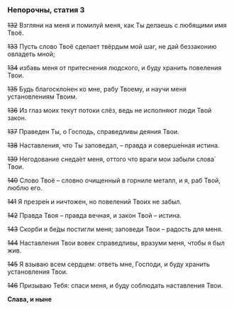 ### Непорочны, статия 3

~~132~~ Взгляни на меня и помилуй меня, как Ты делаешь с любящими имя Твоё.

~~133~~ Пусть слово Твоё сделает твёрдым мой шаг, не дай беззаконию овладеть мной;

~~134~~ избавь меня от притеснения людского, и буду хранить повеления Твои.

~~135~~ Будь благоскло́нен ко мне, рабу Твоему, и научи меня установлениям Твоим.

~~136~~ Из глаз моих текут потоки слёз, ведь не исполняют люди Твой закон.

~~137~~ Праведен Ты, о Господь, справедливы деяния Твои.

~~138~~ Наставления, что Ты заповедал, – правда и соверше́нная истина.

~~139~~ Негодование снеда́ет меня, оттого что враги мои забыли слова́ Твои.

~~140~~ Слово Твоё – словно очищенный в горниле металл, и я, раб Твой, люблю его.

~~141~~ Я презре́н и ничтожен, но повелений Твоих не забыл.

~~142~~ Правда Твоя – правда вечная, и закон Твой – истина.

~~143~~ Скорби и бе́ды постигли меня; заповеди Твои – радость для меня.

~~144~~ Наставления Твои вовек справедливы, вразуми меня, чтобы я был жив.

~~145~~ Я взываю всем сердцем: ответь мне, Господи, и буду хранить установления Твои.

~~146~~ Призываю Тебя: спаси меня, и буду соблюдать наставления Твои.

**Слава, и ныне**
